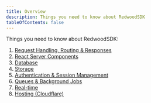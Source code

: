 ```yaml
---
title: Overview
description: Things you need to know about RedwoodSDK
tableOfContents: false
---
```


Things you need to know about RedwoodSDK:

1. [Request Handling, Routing & Responses](/core/routing)
1. [React Server Components](/core/react-server-components)
1. [Database](/core/database)
1. [Storage](/core/storage)
1. [Authentication & Session Management](/core/authentication)
1. [Queues & Background Jobs](/core/queues)
1. [Real-time](/core/realtime)
1. [Hosting (Cloudflare)](/core/hosting)
